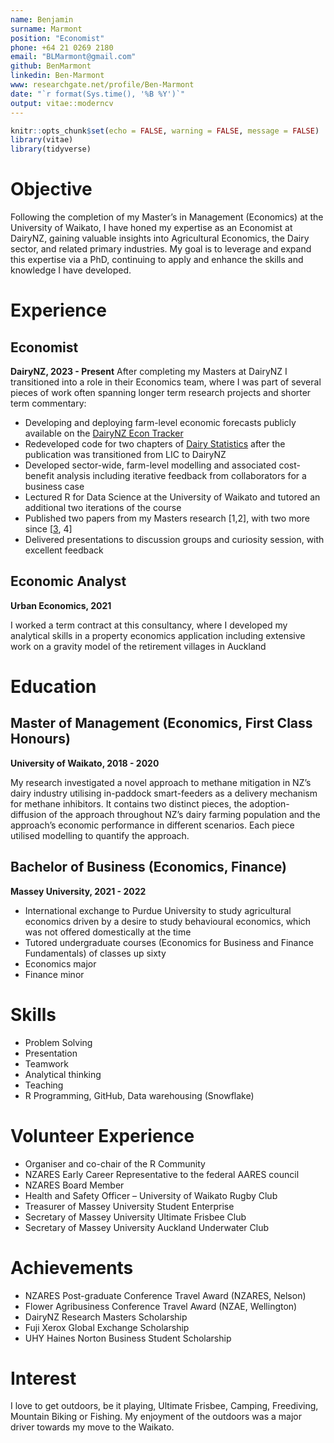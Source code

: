 ```yaml
---
name: Benjamin    
surname: Marmont
position: "Economist"
phone: +64 21 0269 2180
email: "BLMarmont@gmail.com"
github: BenMarmont
linkedin: Ben-Marmont
www: researchgate.net/profile/Ben-Marmont
date: "`r format(Sys.time(), '%B %Y')`"
output: vitae::moderncv
---
```


```r
knitr::opts_chunk$set(echo = FALSE, warning = FALSE, message = FALSE)
library(vitae)
library(tidyverse)
```

# Objective

Following the completion of my Master’s in Management (Economics) at the University of Waikato, I have honed my expertise as an Economist at DairyNZ, gaining valuable insights into Agricultural Economics, the Dairy sector, and related primary industries. My goal is to leverage and expand this expertise via a PhD, continuing to apply and enhance the skills and knowledge I have developed.

# Experience

## Economist

**DairyNZ, 2023 - Present** \newline After completing my Masters at DairyNZ I transitioned into a role in their Economics team, where I was part of several pieces of work often spanning longer term research projects and shorter term commentary:

-   Developing and deploying farm-level economic forecasts publicly available on the [DairyNZ Econ Tracker](https://connect.dairynz.co.nz/content/89ba1084-42c5-4786-882b-cc91b8016d05/)
-   Redeveloped code for two chapters of [Dairy Statistics](https://connect.dairynz.co.nz/2022-23_Dairy_Statistics/) after the publication was transitioned from LIC to DairyNZ
-   Developed sector-wide, farm-level modelling and associated cost-benefit analysis including iterative feedback from collaborators for a business case
-   Lectured R for Data Science at the University of Waikato and tutored an additional two iterations of the course
-   Published two papers from my Masters research [1,2], with two more since [[3](https://www.researchgate.net/publication/388173097_Enabling_data_science_at_DairyNZ_with_Modern_Science_Workflows), 4]
-   Delivered presentations to discussion groups and curiosity session, with excellent feedback

## Economic Analyst

**Urban Economics, 2021** \newline

I worked a term contract at this consultancy, where I developed my analytical skills in a property economics application including extensive work on a gravity model of the retirement villages in Auckland

# Education

## Master of Management (Economics, First Class Honours)

**University of Waikato, 2018 - 2020**

My research investigated a novel approach to methane mitigation in NZ’s dairy industry utilising in-paddock smart-feeders as a delivery mechanism for methane inhibitors. It contains two distinct pieces, the adoption-diffusion of the approach throughout NZ’s dairy farming population and the approach’s economic performance in different scenarios. Each piece utilised modelling to quantify the approach.

## Bachelor of Business (Economics, Finance)

**Massey University, 2021 - 2022**

-   International exchange to Purdue University to study agricultural economics driven by a desire to study behavioural economics, which was not offered domestically at the time
-   Tutored undergraduate courses (Economics for Business and Finance Fundamentals) of classes up sixty
-   Economics major
-   Finance minor

# Skills

-   Problem Solving
-   Presentation
-   Teamwork
-   Analytical thinking
-   Teaching
-   R Programming, GitHub, Data warehousing (Snowflake)

# Volunteer Experience

-   Organiser and co-chair of the R Community
-   NZARES Early Career Representative to the federal AARES council
-   NZARES Board Member
-   Health and Safety Officer -- University of Waikato Rugby Club
-   Treasurer of Massey University Student Enterprise
-   Secretary of Massey University Ultimate Frisbee Club
-   Secretary of Massey University Auckland Underwater Club

# Achievements

-   NZARES Post-graduate Conference Travel Award (NZARES, Nelson)
-   Flower Agribusiness Conference Travel Award (NZAE, Wellington)
-   DairyNZ Research Masters Scholarship
-   Fuji Xerox Global Exchange Scholarship
-   UHY Haines Norton Business Student Scholarship

# Interest

I love to get outdoors, be it playing, Ultimate Frisbee, Camping, Freediving, Mountain Biking or Fishing. My enjoyment of the outdoors was a major driver towards my move to the Waikato.

